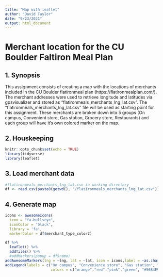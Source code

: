 ```yaml
---
title: "Map with leaflet"
author: "David Taylor"
date: "9/23/2021"
output: html_document
---
```


# Merchant location for the CU Boulder Faltiron Meal Plan

## 1. Synopsis
This assignment consists of creating a map with the locations of merchants included in the CU Boulder flatironmeal plan (https://flatironmealplan.com/). The merchant addresses were used to retrieve longitude and latitudes via gpsvisualizer and stored as "flatironmeals_merchants_lng_lat.csv". The "flatironmeals_merchants_lng_lat.csv" file will be used as starting point for this assignment. These merchants are broken down into 5 groups  (On campus, Convenient store, Gas station, Grocery store, Restaurants) and each group will have it's own colored marker on the map.

## 2. Houskeeping
```r
knitr::opts_chunk$set(echo = TRUE)
library(tidyverse)
library(leaflet)
```


## 3. Load merchant data
```r
#flatironmeals_merchants_lng_lat.csv in working directory
df <- read.csv(paste0(getwd(), "/flatironmeals_merchants_lng_lat.csv"))
```
## 4. Generate map
```r

icons <- awesomeIcons(
  icon = "fa-bullseye",
  iconColor = 'black',
  library = 'fa',
  markerColor = df$merchant_type_color2)
  
df %>% 
  leaflet() %>%
  addTiles() %>%
  #addMarkers(popup = df$name)
addAwesomeMarkers(lng = ~lng, lat = ~lat, icon = icons,label = ~as.character(name))%>%
addLegend(labels = c("On campus", "Convenience store", "Gas station", "Grocery store", "Restaurant"), 
                     colors = c("orange","red","pink","green", "#56B4E9"), opacity = 0.75)


```